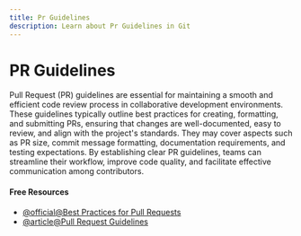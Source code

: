 ```yaml
---
title: Pr Guidelines
description: Learn about Pr Guidelines in Git
---
```


# PR Guidelines

Pull Request (PR) guidelines are essential for maintaining a smooth and efficient code review process in collaborative development environments. These guidelines typically outline best practices for creating, formatting, and submitting PRs, ensuring that changes are well-documented, easy to review, and align with the project's standards. They may cover aspects such as PR size, commit message formatting, documentation requirements, and testing expectations. By establishing clear PR guidelines, teams can streamline their workflow, improve code quality, and facilitate effective communication among contributors.

#### Free Resources

- [@official@Best Practices for Pull Requests](https://docs.github.com/en/pull-requests/collaborating-with-pull-requests/getting-started/best-practices-for-pull-requests)
- [@article@Pull Request Guidelines](https://opensource.creativecommons.org/contributing-code/pr-guidelines/)
